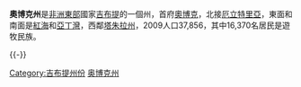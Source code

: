 {{Infobox settlement
<!-- See Template:Infobox settlement for additional fields and descriptions -->
| name                    = 奧博克州
| native_name             = 
| nickname                = 
| motto                   =
| settlement_type         = [[吉布地行政區劃|州]] 
| image_map               = Djibouti - Obock.svg
| map_alt                 = 
| map_caption             = 
| pushpin_label_position  = 
| pushpin_map_alt         = 
| pushpin_map_caption     = 
| latd=|latm=|lats=|latNS = 
| longd=|longm =|longs=|longEW = 
| coor_pinpoint           = 
| coordinates_type        = 
| coordinates_display     = inline,title
| coordinates_footnotes   = 
| elevation_footnotes     =
| seat_type               = 首府
| seat                    = [[奧博克|奧博克]]
|subdivision_type         = 國家
|subdivision_name         = {{flag|Djibouti}}
| elevation_m             = 
| population_footnotes    = 
| population_total        = 39034
| population_as_of        = 
| area_footnotes          =  
| area_total_km2          = 4700
| area_land_km2           = 
| area_water_km2          = 
| area_water_percent      = 
| area_note               = 
| website                 = 
| footnotes               = 
}}

'''奧博克州'''是[[非洲東部|非洲東部]]國家[[吉布提|吉布提]]的一個州，首府[[奧博克|奧博克]]，北接[[厄立特里亞|厄立特里亞]]，東面和南面是[[紅海|紅海]]和[[亞丁灣|亞丁灣]]，西鄰[[塔朱拉州|塔朱拉州]]，2009人口37,856，其中16,370名居民是遊牧民族。

{{-}}
{{吉布地行政區劃}}

{{coord|11|58|N|43|18|E|type:adm1st|display=title}}

[[Category:吉布提州份|Category:吉布提州份]]
[[Category:奥博克州|]]

{{Djibouti-stub}}